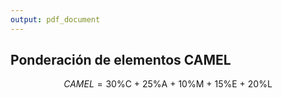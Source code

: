 ```yaml
---
output: pdf_document
---
```



## Ponderación de elementos CAMEL


$$CAMEL = \text{30\%C + 25\%A + 10\%M + 15\%E + 20\%L}$$



